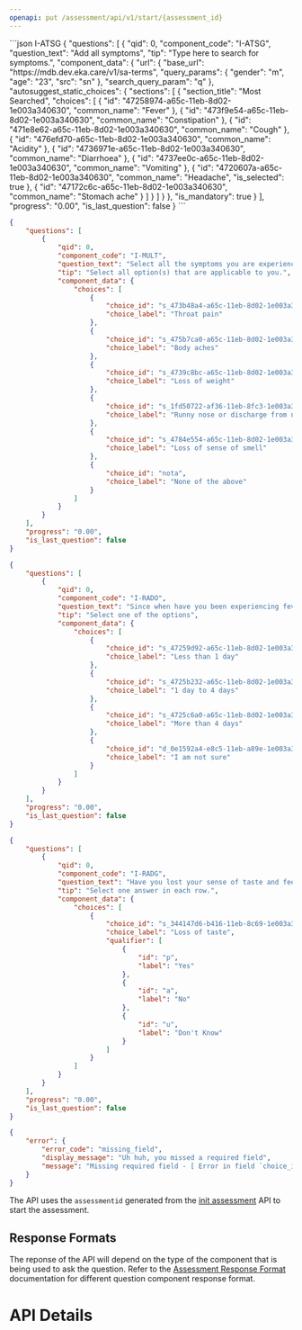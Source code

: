 ```yaml
---
openapi: put /assessment/api/v1/start/{assessment_id}
---
```

<ResponseExample>
```json I-ATSG
{
    "questions": [
        {
            "qid": 0,
            "component_code": "I-ATSG",
            "question_text": "Add all symptoms",
            "tip": "Type here to search for symptoms.",
            "component_data": {
                "url": {
                    "base_url": "https://mdb.dev.eka.care/v1/sa-terms",
                    "query_params": {
                        "gender": "m",
                        "age": "23",
                        "src": "sn"
                    },
                    "search_query_param": "q"
                },
                "autosuggest_static_choices": {
                    "sections": [
                        {
                            "section_title": "Most Searched",
                            "choices": [
                                {
                                    "id": "47258974-a65c-11eb-8d02-1e003a340630",
                                    "common_name": "Fever"
                                },
                                {
                                    "id": "473f9e54-a65c-11eb-8d02-1e003a340630",
                                    "common_name": "Constipation"
                                },
                                {
                                    "id": "471e8e62-a65c-11eb-8d02-1e003a340630",
                                    "common_name": "Cough"
                                },
                                {
                                    "id": "476efd70-a65c-11eb-8d02-1e003a340630",
                                    "common_name": "Acidity"
                                },
                                {
                                    "id": "4736971e-a65c-11eb-8d02-1e003a340630",
                                    "common_name": "Diarrhoea"
                                },
                                {
                                    "id": "4737ee0c-a65c-11eb-8d02-1e003a340630",
                                    "common_name": "Vomiting"
                                },
                                {
                                    "id": "4720607a-a65c-11eb-8d02-1e003a340630",
                                    "common_name": "Headache",
                                    "is_selected": true
                                },
                                {
                                    "id": "47172c6c-a65c-11eb-8d02-1e003a340630",
                                    "common_name": "Stomach ache"
                                }
                            ]
                        }
                    ]
                }
            },
            "is_mandatory": true
        }
    ],
    "progress": "0.00",
    "is_last_question": false
}
```

```json I-MULT
{
    "questions": [
        {
            "qid": 0,
            "component_code": "I-MULT",
            "question_text": "Select all the symptoms you are experiencing",
            "tip": "Select all option(s) that are applicable to you.",
            "component_data": {
                "choices": [
                    {
                        "choice_id": "s_473b48a4-a65c-11eb-8d02-1e003a340630",
                        "choice_label": "Throat pain"
                    },
                    {
                        "choice_id": "s_475b7ca0-a65c-11eb-8d02-1e003a340630",
                        "choice_label": "Body aches"
                    },
                    {
                        "choice_id": "s_4739c8bc-a65c-11eb-8d02-1e003a340630",
                        "choice_label": "Loss of weight"
                    },
                    {
                        "choice_id": "s_1fd50722-af36-11eb-8fc3-1e003a340631",
                        "choice_label": "Runny nose or discharge from nose"
                    },
                    {
                        "choice_id": "s_4784e554-a65c-11eb-8d02-1e003a340630",
                        "choice_label": "Loss of sense of smell"
                    },
                    {
                        "choice_id": "nota",
                        "choice_label": "None of the above"
                    }
                ]
            }
        }
    ],
    "progress": "0.00",
    "is_last_question": false
}
```

```json I-RADO
{
    "questions": [
        {
            "qid": 0,
            "component_code": "I-RADO",
            "question_text": "Since when have you been experiencing fever",
            "tip": "Select one of the options",
            "component_data": {
                "choices": [
                    {
                        "choice_id": "s_47259d92-a65c-11eb-8d02-1e003a340630",
                        "choice_label": "Less than 1 day"
                    },
                    {
                        "choice_id": "s_4725b232-a65c-11eb-8d02-1e003a340630",
                        "choice_label": "1 day to 4 days"
                    },
                    {
                        "choice_id": "s_4725c6a0-a65c-11eb-8d02-1e003a340630",
                        "choice_label": "More than 4 days"
                    },
                    {
                        "choice_id": "d_0e1592a4-e8c5-11eb-a89e-1e003a340631",
                        "choice_label": "I am not sure"
                    }
                ]
            }
        }
    ],
    "progress": "0.00",
    "is_last_question": false
}
```

```json I-RADG
{
    "questions": [
        {
            "qid": 0,
            "component_code": "I-RADG",
            "question_text": "Have you lost your sense of taste and feel like you can't get the taste of food that you are consuming?\"",
            "tip": "Select one answer in each row.",
            "component_data": {
                "choices": [
                    {
                        "choice_id": "s_344147d6-b416-11eb-8c69-1e003a340631",
                        "choice_label": "Loss of taste",
                        "qualifier": [
                            {
                                "id": "p",
                                "label": "Yes"
                            },
                            {
                                "id": "a",
                                "label": "No"
                            },
                            {
                                "id": "u",
                                "label": "Don't Know"
                            }
                        ]
                    }
                ]
            }
        }
    ],
    "progress": "0.00",
    "is_last_question": false
}
```

```json 400 Bad Request
{
    "error": {
        "error_code": "missing_field",
        "display_message": "Uh huh, you missed a required field",
        "message": "Missing required field - [ Error in field `choice_id`: This field is required. ]"
    }
}
```
</ResponseExample>


The API uses the `assessmentid` generated from the [init assessment](../initialization/initialize-assessment) API to start the assessment.

## Response Formats
The reponse of the API will depend on the type of the component that is being used to ask the question.
Refer to the [Assessment Response Format](./continue-response-formats) documentation for different question component response format.

# API Details